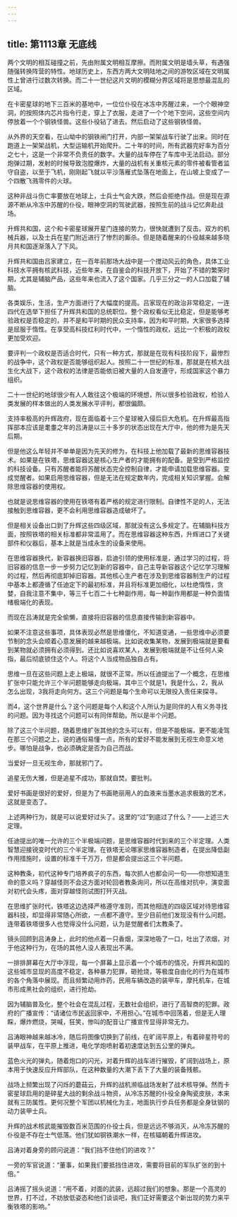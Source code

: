 ```yaml
---
---
---
```

title: 第1113章 无底线
---



两个文明的相互碰撞之前，先由附属文明相互摩擦。而附属文明是墙头草，有遇强随强转换阵营的特性。地球历史上，东西方两大文明陆地之间的游牧区域在文明属性上曾进行过数次转换。而二十一世纪这片文明的模糊分界区域将是思想最混乱的区域。

在卡密星球的地下三百米的基地中，一位位仆役在冰冻中苏醒过来，一个个眼神空洞，的按照体内芯片指令行走，穿上了衣服，走进了一个个地下空间，这些空间内停放着一个个钢铁怪兽。这些仆役钻了进去。然后启动了这些钢铁怪兽。

从外界的天空看，在山坳中的钢铁闸门打开，内部一架架战车行驶了出来。同时在跑道上一架架战机，大型运输机开始爬升。二十年的时间，所有武器完好率为百分之七十，这是一个非常不负责任的数字。大量的战车停在了车库中无法启动。部分炮弹过期，发射的时候导致泡膛爆炸，大量的战机有关重核元素的零件被看管者监守自盗，以至于飞机，刚刚起飞就以平沙落雁式坠落在地面上，在山坡上变成了一个四散飞溅零件的火球。

这种非战斗伤亡率要放在地球上，士兵士气会大跌，然后会拒绝作战。但是现在源源不断从冷冻中苏醒的仆役，眼神空洞的驾驶武器，按照生前的战斗记忆奔赴战场。

升辉共和国，这个和卡密星球展开星门连接的势力，很快就遭到了反击。双方的机械兵器，以及士兵在星门附近进行了惨烈的厮杀。但是随着醒来的仆役越来越多晓月共和国逐渐落入了下风。

升辉共和国由吕家建立，在一百年前那场大战中是一个搅动风云的角色，具体工业科技水平拥有核武科技，近些年来，在自鉴会的科技开放下，开始了不错的繁荣时期，尤其是辅脑产品，这些年来也流入了这个国家。几乎三分之一的人口加载了辅脑。

各类娱乐，生活，生产方面进行了大幅度的提高。吕家现在的政治非常稳定，一连四代在选举下担任了升辉共和国的总统职位。整个政权看似无比稳定，但是能够考验政权是否稳定的，并不是和平时期的民众支持率，因为和平时期，大家很多选择是屈服于惰性。在享受高科技红利时代中，一个惰性的政权，远比一个积极的政权更加受欢迎。

要评判一个政权是否适合时代，只有一种方式，那就是在现有科技阶段下，最惨烈的战争中，这个政权是否能够组织起人。按照二十一世纪的标准，那就是在核大战生化大战下，这个政权的法律是否能依旧被大量的人自发遵守，形成国家这个暴力组织。

二十一世纪的地球很少有人人敢往这个极端的环境想，所以很多检验政权，检验人类发展的样本做出的人类发展水平评判，都很偏颇。

支持率极高的升辉政府，现在面临着十三个星球被入侵后巨大危机。在升辉最高指挥部本应该是耄耋之年的吕涛是以三十多岁的状态出现在大厅中，他的修为是先天后期。

但是他这么年轻并不单单是因为先天的修为，在科技上他加载了最新的思维容器技术。如果是在铁塔，思维容器这是核心生产者的才能拥有的配备。是受到严格监控的科技设备。只有苏醒者能将苏醒状态完全控制自律，才能申请加载思维容器。变成觉醒者。如果启用思维容器，但是无法在规定数年内，完成相关知识掌握。会解除思维容器的使用权。

也就是说思维容器的使用在铁塔有着严格的规定进行限制。自律性不足的人，无法接触到思维容器，更不会利用思维容器造成破坏了。

但是相关设备出口到了升辉这些四级区域，那就没有这么多规定了。在辅脑科技方面，按照铁塔的相关标准都非常滥用了。而在思维容器这种东西，升辉进口了关键部件和仪器后，基本上就是当成永生的设备来使用。

在思维容器换代，新容器换旧容器，启迪引领的使用标准是，通过学习的过程，将旧容器的信息一步一步努力记忆到新的容器中，自己主导新容器这个记忆学习理解的过程，然后再彻底卸掉旧容器。其他核心生产者在涉及到思维容器制生产的过程中基本上都遵循了任迪定下的最初标准，并且将标准更加细化，以杜绝惰性，贪婪，自我注意不集中，等三千七百二十七种副作用，每一种副作用都是一种负面情绪极端化的表现。

而现在吕涛就是完全偷懒，直接将旧容器的信息直接传输到新容器中。

如果不注意这些事项，具体表现必然是思维僵化，不知道变通，一些思维中必须要节制的念头会顺着心意发展的越来越极端。比如说收集某物，发展到极端就是要看到某物就必须拥有必须得到。还比如说喜欢某人，发展到极端就是不让任何人染指，最后彻底锁住这个人。将这个人当成物品独自占有。

思维一旦在这些问题上走上极端，就很不正常。所以任迪提出了一个概念，在思维扩张中只能允许三个半问题能够走向极端，其中三个就是1，我是什么，2，我从怎么出现，3我将走向何方。这三个问题是每个生命可以无限投入责任来探寻。

而4，这个世界是什么？这个问题是每个人和这个人所认为是同伴的人有义务寻找的问题。因为寻找这个问题可以有同伴帮助。所以是半个问题。

除了这三个半问题，随着思维扩张其他的念头可以有，但是不能极端，更不能凌驾在那三个问题之上，说的通俗易懂一点，所有的爱好不能发展到无视生命意义地步。哪怕是战争，也必须确定是否为自己而战。

当爱好一旦无视生命，那就邪门了。

追星无伤大雅，但是追星不成功，那就自焚。要批判。

爱好书画是很好的爱好，但是为了书画艳丽用人的血液来当墨水追求极致的艺术，这就是变态了。

上述两种行为，就是可以说爱好过头了。这里的“过”到底过了什么？——上述三大定理。

任迪提出的唯一允许的三个半极端问题，是思维容器时代到来的三个半定理。人类智慧迎接锐变时代的三个半定理。在铁塔无论哪家思维容器制造者，在提出降低副作用措施时，设置的标准千千万万，但是都会提出这三个半问题。

这种教条，初代这种专门培养疯子的东西，每次抓人也都会问一句——你想知道生命的意义吗？穿越怪则不会这方面对轮回者教条询问，所以在高维对抗中，演变面对初代会头疼，面对穿越怪则试图打歼灭战。

在思维扩张时代，铁塔这边选择严格遵守准则，而其他相连的四级区域对待思维容器科技，却显得非常随心所欲，一点都不遵守。至少目前他们发现没有什么问题。连带着铁塔很多人也觉得没什么问题，认为是觉醒者们太教条了。

镜头回顾到吕涛身上，此时的他点着一只香烟，深深地吸了一口，吐出了浓烟，对于他这种行为，在场的其他人没人表现出不满。

一排排屏幕在大厅中浮现，每一个屏幕上显示着一个个城市的情况，升辉共和国的这些城市显现的高度不稳定，各种暴力犯罪，砸抢烧，等极度自由化的行为在城市的各个角落中展现。而且频繁动用炸药，民用车辆改造的装甲车，摩托机车，在城市形成黑社会的组织，进行抢劫。

因为辅脑普及化，整个社会在混乱过程，无数社会组织，进行了高智商的犯罪。政府的广播宣传：“请诸位市民返回家中，不用担心。”在城市中回荡着，但是无人理睬，爆炸燃烧，哭喊，狂笑，惨叫的配音让广播宣传显得非常无力。

吕涛眼神越来越冰冷，随后将图像切换到了前线，在旷阔平原上，有着碎星符号的装甲战车，在平原上推进，电化学炮喷射着初速度达到五公里的弹丸。

蓝色火光的弹丸，随着炮口的闪光，对着升辉的战车进行摧毁，旷阔到战场上，原本用于快速反应升辉部队，在这种数量的大潮下丢下了大量的装备残骸。

战场上频繁出现了闪烁的蘑菇云，升辉的战机濒临战场发射了战术核导弹。然而卡密星球启用的是碎星大战的剩余战斗物资，从冷冻苏醒的仆役全身陶瓷皮肤，本来就有三防属性。更何况整个军团以机械化为主，地面执行步兵任务都是全身钛钢的动力装甲士兵。

升辉的战术核武能摧毁数百米范围的仆役士兵，但是远远不够消灭，从冷冻苏醒的仆役是不存在士气低落。他们犹如钢铁潮水一样，在核辐朝着升辉进攻。

吕涛对着身旁的顾问说道：“我们挡不住他们的进攻？”

一旁的军官说道：“董事，如果我们要抵挡住进攻，需要将目前的军队扩张的到十倍。”

吕涛摇了摇头说道：“用不着，对面的武装，远超过我们的想象。那是一个高灵的世界，打不过，不妨放低姿态和他们谈谈吧，我们正好需要这个新出现的势力来平衡铁塔的影响。”